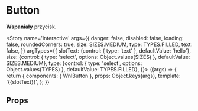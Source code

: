 
<Meta title='atoms/Button' component={WnlButton} />

# Button

**Wspaniały** przycisk.

<Story name='interactive'
    args={{
    danger: false,
    disabled: false,
    loading: false,
    roundedCorners: true,
    size: SIZES.MEDIUM,
    type: TYPES.FILLED,
    text: false,
    }}
    argTypes={{
        slotText: {control: { type: 'text' }, defaultValue: 'hello'},
        size: {control: { type: 'select', options: Object.values(SIZES) }, defaultValue: SIZES.MEDIUM},
        type: {control: { type: 'select', options: Object.values(TYPES) }, defaultValue: TYPES.FILLED},
    }}>
    {(args) => {
        return {
            components: { WnlButton },
            props: Object.keys(args),
            template: '<wnl-button :size="size" :type="type" :danger="danger" :disabled="disabled" :loading="loading" :roundedCorners="roundedCorners">{{slotText}}</wnl-button>',
        };
    }}
</Story>

## Props

<Props of={WnlButton} />

